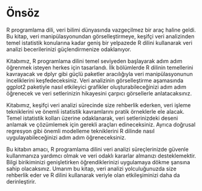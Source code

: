 # Önsöz {.unnumbered}

R programlama dili, veri bilimi dünyasında vazgeçilmez bir araç haline geldi. Bu kitap, veri manipülasyonundan görselleştirmeye, keşifçi veri analizinden temel istatistik konularına kadar geniş bir yelpazede R dilini kullanarak veri analizi becerilerinizi güçlendirmenize odaklanıyor.

Kitabımız, R programlama dilini temel seviyeden başlayarak adım adım öğrenmek isteyen herkes için tasarlandı. İlk bölümlerde R dilinin temellerini kavrayacak ve dplyr gibi güçlü paketler aracılığıyla veri manipülasyonunun inceliklerini keşfedeceksiniz. Veri analizinin görselleştirme aşamasında ggplot2 paketiyle nasıl etkileyici grafikler oluşturabileceğinizi adım adım öğrenecek ve veri setlerinizin hikayesini çarpıcı görsellerle anlatacaksınız.

Kitabımız, keşifçi veri analizi sürecinde size rehberlik ederken, veri işleme tekniklerini ve önemli istatistik kavramlarını pratik örneklerle ele alacak. Temel istatistik kolları üzerine odaklanarak, veri setlerinizdeki deseni anlamak ve çözümlemek için gerekli araçları edineceksiniz. Ayrıca doğrusal regresyon gibi önemli modelleme tekniklerini R dilinde nasıl uygulayabileceğinizi adım adım öğreneceksiniz.

Bu kitabın amacı, R programlama dilini veri analizi süreçlerinizde güvenle kullanmanıza yardımcı olmak ve veri odaklı kararlar almanızı desteklemektir. Bilgi birikiminizi genişletirken öğrendiklerinizi uygulamaya dökme şansına sahip olacaksınız. Umarım bu kitap, veri analizi yolculuğunuzda size rehberlik eder ve R dilini kullanarak veriyle olan etkileşiminizi daha da derinleştirir.
